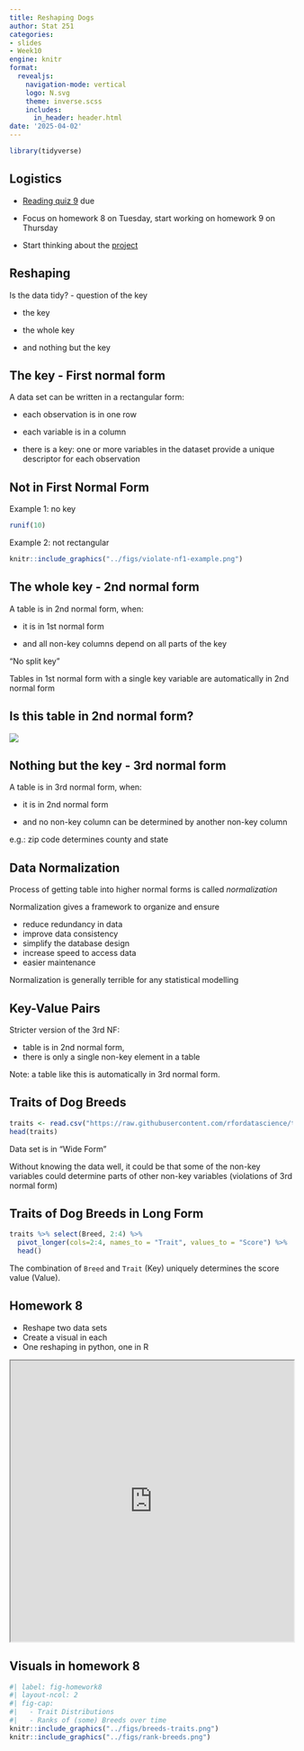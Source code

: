 ```yaml
---
title: Reshaping Dogs
author: Stat 251
categories:
- slides
- Week10
engine: knitr
format:
  revealjs:
    navigation-mode: vertical
    logo: N.svg
    theme: inverse.scss
    includes:
      in_header: header.html
date: '2025-04-02'
---
```


```r
library(tidyverse)
```

## Logistics 

- [Reading quiz 9](https://srvanderplas.github.io/stat-computing-r-python/part-wrangling/06-data-join.html) due 


- Focus on homework 8 on Tuesday, start working on homework 9 on Thursday

- Start thinking about the [project](https://unl-statistics.github.io/stat251/project/)

## Reshaping {background-image="../figs/the-key.png" background-size="400px" background-position="right 10% bottom 45%"}

      
Is the data tidy? - question of the key

- the key

- the whole key

- and nothing but the key

## The key - First normal form {background-image="../figs/the-key.png" background-size="400px" background-position="right 10% bottom 5%"}

A data set can be written in a rectangular form: 

- each observation is in one row

- each variable is in a column

- there is a key: one or more variables in the dataset provide a unique descriptor for each observation


## Not in First Normal Form 

Example 1: no key

```r
runif(10)
```


Example 2: not rectangular

```r
knitr::include_graphics("../figs/violate-nf1-example.png")
```

## The whole key - 2nd normal form {background-image="../figs/the-key.png" background-size="400px" background-position="right 10% bottom 5%"}

A table is in 2nd normal form, when:

- it is in 1st normal form 

- and all non-key columns depend on all parts of the key 

"No split key"


Tables in 1st normal form with a single key variable are automatically in 2nd normal form

## Is this table in 2nd normal form?

![](../figs/courses_table3.webp)


## Nothing but the key - 3rd normal form {background-image="../figs/the-key.png" background-size="400px" background-position="right 10% bottom 5%"}

A table is in 3rd normal form, when:

- it is in 2nd normal form 

- and no non-key column can be determined by another non-key column

e.g.: zip code determines county and state

## Data Normalization

Process of getting table into higher normal forms is called *normalization*

Normalization gives a framework to organize and ensure

- reduce redundancy in data
- improve data consistency
- simplify the database design
- increase speed to access data
- easier maintenance

Normalization is generally terrible for any statistical modelling

## Key-Value Pairs

Stricter version of the 3rd NF: 

- table is in 2nd normal form, 
- there is only a single non-key element in a table

Note: a table like this is automatically in 3rd normal form. 

## Traits of Dog Breeds

```r
traits <- read.csv("https://raw.githubusercontent.com/rfordatascience/tidytuesday/master/data/2022/2022-02-01/breed_traits.csv")
head(traits)
```

Data set is in "Wide Form"


Without knowing the data well, it could be that some of the non-key variables could determine parts of other  non-key variables (violations of 3rd normal form)

## Traits of Dog Breeds in Long Form

```r
traits %>% select(Breed, 2:4) %>% 
  pivot_longer(cols=2:4, names_to = "Trait", values_to = "Score") %>% 
  head()
```

The combination of `Breed` and `Trait` (Key) uniquely determines the score value (Value).


## Homework 8 


- Reshape two data sets
- Create a visual in each
- One reshaping in python, one in R

```{=html}
<iframe width="100%" height = "500px" src="https://unl-statistics.github.io/stat251/homework/08-reshape.html"></iframe>
```

## Visuals in homework 8


```r
#| label: fig-homework8
#| layout-ncol: 2
#| fig-cap: 
#|   - Trait Distributions
#|   - Ranks of (some) Breeds over time
knitr::include_graphics("../figs/breeds-traits.png")
knitr::include_graphics("../figs/rank-breeds.png")
```
